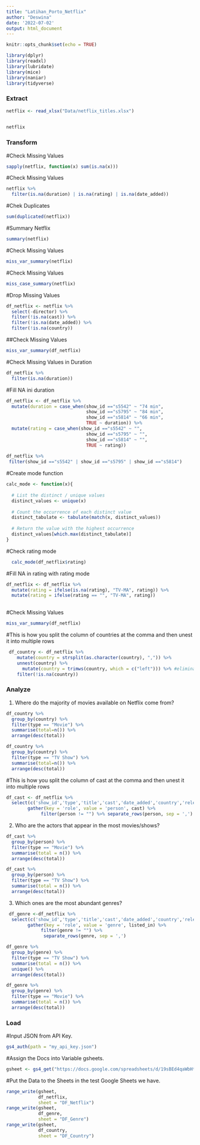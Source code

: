 ---
title: "Latihan_Porto_Netflix"
author: "Deswina"
date: '2022-07-02'
output: html_document
---

```{r setup, include=FALSE}
knitr::opts_chunk$set(echo = TRUE)
```

```{r}
library(dplyr)
library(readxl)
library(lubridate)
library(mice)
library(naniar)
library(tidyverse)
```

### Extract



```{r}
netflix <- read_xlsx("Data/netflix_titles.xlsx")
  
```
```{r}
netflix
```

### Transform



#Check Missing Values
```{r}
sapply(netflix, function(x) sum(is.na(x)))

```
#Check Missing Values
```{r}
netflix %>% 
  filter(is.na(duration) | is.na(rating) | is.na(date_added))
```

#Chek Duplicates
```{r}
sum(duplicated(netflix))
```

#Summary Netflix
```{r}
summary(netflix)
```
#Check Missing Values
```{r}
miss_var_summary(netflix)
```
#Check Missing Values
```{r}
miss_case_summary(netflix)
```
#Drop Missing Values
```{r}
df_netflix <- netflix %>% 
  select(-director) %>% 
  filter(!is.na(cast)) %>% 
  filter(!is.na(date_added)) %>% 
  filter(!is.na(country))
```

##Check Missing Values
```{r}
miss_var_summary(df_netflix)
```
#Check Missing Values in Duration
```{r}
df_netflix %>% 
  filter(is.na(duration))
```

#Fill NA ini duration
```{r}
df_netflix <- df_netflix %>% 
  mutate(duration = case_when(show_id =="s5542" ~ "74 min",
                              show_id =="s5795" ~ "84 min",
                              show_id =="s5814" ~ "66 min",
                              TRUE ~ duration)) %>% 
  mutate(rating = case_when(show_id =="s5542" ~ "",
                              show_id =="s5795" ~ "",
                              show_id =="s5814" ~ "",
                              TRUE ~ rating)) 
 
df_netflix %>% 
 filter(show_id =="s5542" | show_id =="s5795" | show_id =="s5814")
```
#Create mode function
```{r}
calc_mode <- function(x){
  
  # List the distinct / unique values
  distinct_values <- unique(x)
  
  # Count the occurrence of each distinct value
  distinct_tabulate <- tabulate(match(x, distinct_values))
  
  # Return the value with the highest occurrence
  distinct_values[which.max(distinct_tabulate)]
}
```

#Check rating mode
```{r}
  calc_mode(df_netflix$rating)
```

#Fill NA in rating with rating mode
```{r}
df_netflix <- df_netflix %>% 
  mutate(rating = ifelse(is.na(rating), "TV-MA", rating)) %>% 
  mutate(rating = ifelse(rating == "", "TV-MA", rating))
    
```

#Check Missing Values
```{r}
miss_var_summary(df_netflix)
```


#This is how you split the column of countries at the comma and then unest it into multiple rows
```{r}
 df_country <- df_netflix %>% 
    mutate(country = strsplit(as.character(country), ",")) %>% 
    unnest(country) %>%
      mutate(country = trimws(country, which = c("left"))) %>% #eliminate space on the left side
    filter(!is.na(country))
```






### Analyze




1. Where do the majority of movies available on Netflix come from?
```{r}
df_country %>% 
  group_by(country) %>% 
  filter(type == "Movie") %>% 
  summarise(total=n()) %>% 
  arrange(desc(total))
```

```{r}
df_country %>% 
  group_by(country) %>% 
  filter(type == "TV Show") %>% 
  summarise(total=n()) %>% 
  arrange(desc(total))
```
#This is how you split the column of cast at the comma and then unest it into multiple rows
```{r}
df_cast <- df_netflix %>% 
  select(c('show_id','type','title','cast','date_added','country','release_year','listed_in','duration')) %>% 
        gather(key = 'role', value = 'person', cast) %>% 
             filter(person != "") %>% separate_rows(person, sep = ',')
```

2. Who are the actors that appear in the most movies/shows?
```{r}
df_cast %>% 
  group_by(person) %>% 
  filter(type == "Movie") %>% 
  summarise(total = n()) %>% 
  arrange(desc(total))
```
```{r}
df_cast %>% 
  group_by(person) %>% 
  filter(type == "TV Show") %>% 
  summarise(total = n()) %>% 
  arrange(desc(total))
```

3. Which ones are the most abundant genres?
```{r}
 df_genre <-df_netflix %>% 
  select(c('show_id','type','title','cast','date_added','country','release_year','listed_in','duration')) %>% 
        gather(key = 'role', value = 'genre', listed_in) %>% 
             filter(genre != "") %>% 
              separate_rows(genre, sep = ',')
```

```{r}
df_genre %>% 
  group_by(genre) %>% 
  filter(type == "TV Show") %>% 
  summarise(total = n()) %>% 
  unique() %>% 
  arrange(desc(total))
```
```{r}
df_genre %>% 
  group_by(genre) %>% 
  filter(type == "Movie") %>% 
  summarise(total = n()) %>% 
  arrange(desc(total))
```



### Load



#Input JSON from API Key.
```{r}
gs4_auth(path = "my_api_key.json")
```

#Assign the Docs into Variable gsheets.
```{r}
gsheet <- gs4_get("https://docs.google.com/spreadsheets/d/19sBEd4qaWbHtIyQXsQ8qGdjzlcw3mIdV8tviRpjc_SU/edit?usp=sharing")
```

#Put the Data to the Sheets in the test Google Sheets we have.
```{r}
range_write(gsheet,
            df_netflix,
            sheet = "DF_Netflix")
range_write(gsheet,
            df_genre,
            sheet = "DF_Genre")
range_write(gsheet,
            df_country,
            sheet = "DF_Country")

```
























